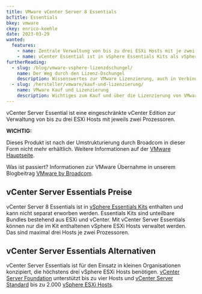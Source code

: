 ```yaml
---
title: VMware vCenter Server 8 Essentials
bcTitle: Essentials
bkey: vmware
ckey: enrico-koehle
date: 2023-03-29
wanted:
  features:
    - name: Zentrale Verwaltung von bis zu drei ESXi Hosts mit je zwei Prozessoren
    - name: vCenter Essential ist in vSphere Essentials Kits als vSphere/vCenter Bundle enthalten und kann nicht separat lizenziert werden.
furtherReading:
  - slug: /blog/vmware-vsphere-lizenzdschungel/
    name: Der Weg durch den Lizenz-Dschungel
    description: Wissenswertes zur VMware Lizenzierung, auch in Verbindung mit Microsoft Windows Servern.
  - slug: /hersteller/vmware/kauf-und-lizenzierung/
    name: VMware Kauf und Lizenzierung
    description: Wichtiges zum Kauf und über die Lizenzierung von VMware Produkten in der Form eines Nachschlagewerks.
---
```


<Intro>

vCenter Server Essential ist eine eingeschränkte vCenter Edition zur Verwaltung von bis zu drei ESXi Hosts mit jeweils zwei Prozessoren.

</Intro>

<TOC />


<Info type="strong">

**WICHTIG:** <br />

Dieses Produkt ist nach der Umstrukturierung durch Broadcom in dieser Form nicht mehr erhältlich. Weitere Informationen auf der [VMware Hauptseite](/hersteller/vmware/).

Was ist passiert? Informationen zur VMware Übernahme in unserem Blogbeitrag [VMware by Broadcom](/blog/vmware-by-broadcom/).


</Info>

## vCenter Server Essentials Preise

vCenter Server 8 Essentials ist in [vSphere Essentials Kits](/hersteller/vmware/vsphere/essentials-kit/) enthalten und kann nicht separat erworben werden. Essentials Kits sind unteilbare Bundles bestehend aus ESXi und vCenter. Mit vCenter Server Essentials können nur die im Kit enthaltenen vSphere ESXi Hosts verwaltet werden. Das sind maximal drei Hosts je zwei Prozessoren.

## vCenter Server Essentials Alternativen

vCenter Server Essentials ist für den Einsatz in kleinen Organisationen konzipiert, die höchstens drei vSphere ESXi Hosts benötigen. [vCenter Server Foundation](/hersteller/vmware/vcenter-server/foundation/) unterstützt bis zu vier Hosts und [vCenter Server Standard](/hersteller/vmware/vcenter-server/standard/) bis zu 2.000 [vSphere ESXi Hosts](/hersteller/vmware/vsphere/).
